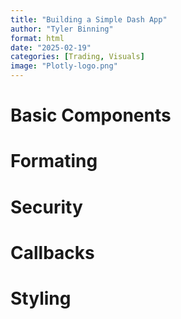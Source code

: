 ```yaml
---
title: "Building a Simple Dash App"
author: "Tyler Binning"
format: html
date: "2025-02-19"
categories: [Trading, Visuals]
image: "Plotly-logo.png"
---
```


# Basic Components

# Formating 

# Security

# Callbacks

# Styling
